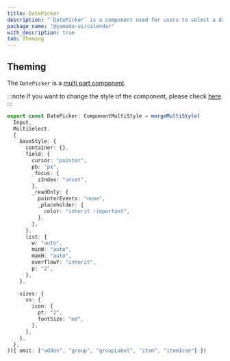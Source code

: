 ```yaml
---
title: DatePicker
description: "`DatePicker` is a component used for users to select a date."
package_name: "@yamada-ui/calendar"
with_description: true
tab: Theming
---
```


## Theming

The `DatePicker` is a [multi part component](/styled-system/theming/component-style#multi-part-component).

:::note
If you want to change the style of the component, please check [here](/styled-system/theming/customize-theme#changing-the-style-of-components).
:::

```ts
export const DatePicker: ComponentMultiStyle = mergeMultiStyle(
  Input,
  MultiSelect,
  {
    baseStyle: {
      container: {},
      field: {
        cursor: "pointer",
        pb: "px",
        _focus: {
          zIndex: "unset",
        },
        _readOnly: {
          pointerEvents: "none",
          _placeholder: {
            color: "inherit !important",
          },
        },
      },
      list: {
        w: "auto",
        minW: "auto",
        maxH: "auto",
        overflowY: "inherit",
        p: "2",
      },
    },

    sizes: {
      xs: {
        icon: {
          pt: "2",
          fontSize: "md",
        },
      },
    },
  },
)({ omit: ["addon", "group", "groupLabel", "item", "itemIcon"] })
```
